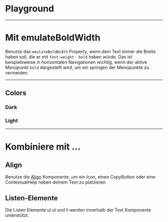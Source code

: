 # Playground

<LiveCodeEditor />

---

# Mit emulateBoldWidth

Benutze das `emulateBoldWidth` Property, wenn dein Text immer die Breite haben
soll, die er mit `font-weight: bold` haben würde. Das ist beispielsweise in
horizontalen Navigationen wichtig, wenn der aktive Menüpunkt `bold` dargestellt
wird, um ein springen der Menüpunkte zu vermeiden.

<LiveCodeEditor example="emulateBoldWidth" editorCollapsed />

---

## Colors

### Dark

<LiveCodeEditor example="dark" bgColor="light" editorCollapsed />

### Light

<LiveCodeEditor example="light" bgColor="dark" editorCollapsed />

---

# Kombiniere mit ...

## Align

Benutze die [Align](/03-components/structure/align) Komponente, um ein Icon,
einen CopyButton oder eine ContextualHelp neben deinem Text zu platzieren

<LiveCodeEditor example="align" editorCollapsed />

## Listen-Elemente

Die Listen Elemente ul ol und li werden innerhalb der Text Komponente
unterstützt.

<LiveCodeEditor example="list" editorCollapsed />
